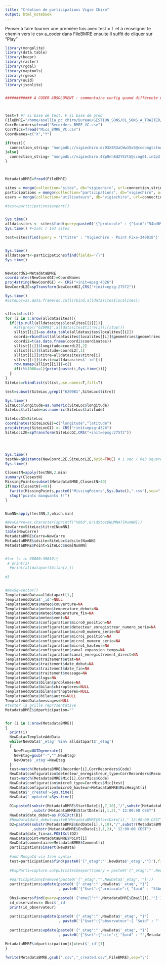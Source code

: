 ```yaml
---
title: "Création de participations Vigie Chiro"
output: html_notebook
---
```


Penser à faire tourner une première fois avec test = T
et à renseigner le chemin vers le csv a_coder dans FileBMRE
ensuite il suffit de cliquer sur "Play"

```r

library(mongolite)
library(data.table)
library(beepr)
library(raster)
library(rgdal)
library(maptools)
library(rgeos)
library(uuid)
library(jsonlite)


############ A CODER ABSOLUMENT : commentaire config quand différente de Vigie !!!



test=T #T si base de test, F si base de prod
FileBMRE="/home/asellia_pc_chiro/Bureau/GESTION_SONS/01_SONS_A_TRAITER/02_a_nommer/a_coder20231024_212431_ok.csv"
CorrRecorders=fread("Recorders_BMRE_VC.csv")
CorrMics=fread("Mics_BMRE_VC.csv")
CoordNames=c("X","Y")

if(test){
  connection_string= "mongodb://vigiechiro:dz93X8R3aCWw35xS@ccdbmgtstno01.in2p3.fr:27080,ccdbmgtstno03.in2p3.fr:27080,ccdbmgtstno02.in2p3.fr:27080/vigiechiro?replicaSet=rs1&authSource=vigiechiro&socketTimeoutMS=6000000" #base de test
}else{
  connection_string= "mongodb://vigiechiro:4Zp9nh8d2YSVt5@ccmg01.in2p3.fr:27030,ccmg02.in2p3.fr:27030,ccmg03.in2p3.fr:27030/vigiechiro?replicaSet=rs0&readPreference=secondaryPreferred&socketTimeoutMS=6000000" #base de prod
}



MetadataBMRE=fread(FileBMRE)

sites = mongo(collection="sites", db="vigiechiro", url=connection_string)
participations = mongo(collection="participations", db="vigiechiro", url=connection_string)
users = mongo(collection="utilisateurs", db="vigiechiro", url=connection_string)

#test=participations$export()


Sys.time()
alldatasites <- sites$find(query=paste0('{"protocole" : {"$oid":"54bd090f1d41c8103bad6252"}}'),fields='{}') #protocole PF
Sys.time() #~1sec / 1e3 sites

test=sites$find(query = '{"titre" : "Vigiechiro - Point Fixe-340818"}',fields='{}') 


Sys.time()
alldatapart<-participations$find(fields='{}')
Sys.time()


NewCoordGI=MetadataBMRE
coordinates(NewCoordGI)=CoordNames
proj4string(NewCoordGI) <- CRS("+init=epsg:4326")
NewCoordL2E=spTransform(NewCoordGI,CRS("+init=epsg:27572"))

Sys.time()
#SiteLoc=as.data.frame(do.call(rbind,alldatasites$localites))


sllist=list()
for (i in 1:nrow(alldatasites)){
  if(!is.null(alldatasites$localites[[i]])){
    #if(grepl("620981",alldatasites$titre[i])){stop()}
    sllist[[i]]=as.data.table(alldatasites$localites[[i]])
    coordi=rbindlist(alldatasites$localites[[i]]$geometries$geometries,use.names=T)
    coordi2=t(as.data.frame(coordi$coordinates))
    sllist[[i]]$longitude=coordi2[,2]
    sllist[[i]]$latitude=coordi2[,1]
    sllist[[i]]$titre=alldatasites$titre[i]
    sllist[[i]]$idsite=alldatasites$'_id'[i]
    row.names(sllist[[i]])=c()
    if(i%%1000==1){print(paste(i,Sys.time()))}
  }
}
SiteLoc=rbindlist(sllist,use.names=T,fill=T)

test=subset(SiteLoc,grepl("620981",SiteLoc$titre))

Sys.time()
SiteLoc$longitude=as.numeric(SiteLoc$longitude)
SiteLoc$latitude=as.numeric(SiteLoc$latitude)

SiteLocGI=SiteLoc
coordinates(SiteLocGI)=c("longitude","latitude")
proj4string(SiteLocGI) <- CRS("+init=epsg:4326")
SiteLocL2E=spTransform(SiteLocGI,CRS("+init=epsg:27572"))




Sys.time()
testNN=gDistance(NewCoordL2E,SiteLocL2E,byid=TRUE) # 1 sec / 6e3 squares
Sys.time()

ClosestN=apply(testNN,2,min)
summary(ClosestN)
MissingPoints=subset(MetadataBMRE,ClosestN>40)
if(max(ClosestN)>40){
  fwrite(MissingPoints,paste0("MissingPoints",Sys.Date(),".csv"),sep=";")
  stop("points manquants !!")
}


NumNN=apply(testNN,2,which.min)

#NewCarre=as.character(sprintf("%06d",GridStoc$NUMNAT[NumNN]))
NewCarre=SiteLoc$titre[NumNN]
table(NewCarre)
MetadataBMRE$Carre=NewCarre
MetadataBMRE$idsite=SiteLoc$idsite[NumNN]
MetadataBMRE$Point=SiteLoc$nom[NumNN]


#for (z in 30000:30010){
 # print(z)
  #print(alldatapart$bilan[z,])
  
#}


#NewSq=vector()
TemplateAddData=alldatapart[1,]
TemplateAddData$'_id'=NULL
TemplateAddData$meteo$couverture=NA
TemplateAddData$meteo$temperature_debut=NA
TemplateAddData$meteo$temperature_fin=NA
TemplateAddData$meteo$vent=NA
TemplateAddData$configuration$micro0_position=NA
TemplateAddData$configuration$detecteur_enregistreur_numero_serie=NA
TemplateAddData$configuration$micro0_numero_serie=NA
TemplateAddData$configuration$micro1_position=NA
TemplateAddData$configuration$micro1_numero_serie=NA
TemplateAddData$configuration$micro1_hauteur=NA
TemplateAddData$configuration$canal_expansion_temps=NA
TemplateAddData$configuration$canal_enregistrement_direct=NA
TemplateAddData$traitement$etat=NA
TemplateAddData$traitement$date_debut=NA
TemplateAddData$traitement$date_fin=NA
TemplateAddData$traitement$message=NA
TemplateAddData$logs=NA
TemplateAddData$bilan$problemes=NA
TemplateAddData$bilan$chiropteres=NULL
TemplateAddData$bilan$orthopteres=NULL
TemplateAddData$bilan$autre=NULL
TemplateAddData$messages=NULL
#tester la grille repr?sentative
MetadataBMRE$idparticipation=""


for (i in 1:nrow(MetadataBMRE))
{
  print(i)
  NewData=TemplateAddData
  while(NewData$'_etag' %in% alldatapart$'_etag')
  {
    NewEtag=UUIDgenerate()
    NewEtag=gsub("-","",NewEtag)
    NewData$'_etag'=NewEtag
  }
  test=match(MetadataBMRE$Recorder[i],CorrRecorders$Code)
  NewData$configuration$detecteur_enregistreur_type=CorrRecorders$Recorder[test]  
  test=match(MetadataBMRE$Mic[i],CorrMics$Code)
  NewData$configuration$micro0_type=CorrMics$Mic[test]
  NewData$configuration$micro0_hauteur=MetadataBMRE$MicHeight[i]
  NewData$'_created'=Sys.time()
  NewData$'_updated'=Sys.time()
  
  D1=paste0(substr(MetadataBMRE$StartDate[i],7,10),"/",substr(MetadataBMRE$StartDate[i],4,5),"/"
            ,substr(MetadataBMRE$StartDate[i],1,2)," 12:00:00 CEST")
  NewData$date_debut=as.POSIXct(D1)
  #NewData$date_debut=paste0(MetadataBMRE$StartDate[i]," 12:00:00 CEST")
  D2=paste0(substr(MetadataBMRE$EndDate[i],7,10),"/",substr(MetadataBMRE$EndDate[i],4,5),"/"
            ,substr(MetadataBMRE$EndDate[i],1,2)," 12:00:00 CEST")
  NewData$date_fin=as.POSIXct(D2)
  NewData$point=MetadataBMRE$Point[i]
  NewData$commentaire=MetadataBMRE$Comment[i]
  participations$insert(NewData)
  
  #add MongoId via Json syntax
  test=participations$find(paste0('{"_etag":"',NewData$'_etag','"}'),fields='{}')
  
  #ExpParti=capture.output(sites$export(query = paste0('{"_etag":"',NewData$'_etag','"}')))
  
  #participations$remove(paste0('{"_etag":"',NewData$'_etag','"}'))
  participations$update(paste0('{"_etag":"',NewData$'_etag','"}')
                        , paste0('{"$set":{"protocole":{ "$oid" : "54bd090f1d41c8103bad6252" }}}')) #protocole
  
  Obsi=users$find(query=paste0('{"email":"',MetadataBMRE$Email[i],'"}'),fields='{}')
  id_observateur= Obsi$'_id'
  print(id_observateur)
  
  participations$update(paste0('{"_etag":"',NewData$'_etag','"}')
                        , paste0('{"$set":{"observateur":{ "$oid" : "',id_observateur,'" }}}')) #observateur
  
  participations$update(paste0('{"_etag":"',NewData$'_etag','"}')
                        , paste0('{"$set":{"site":{ "$oid" : "',MetadataBMRE$idsite[i],'" }}}')) #site

MetadataBMRE$idparticipation[i]=test$'_id'[1]    
}

fwrite(MetadataBMRE,gsub(".csv","_created.csv",FileBMRE),sep=";")
```

